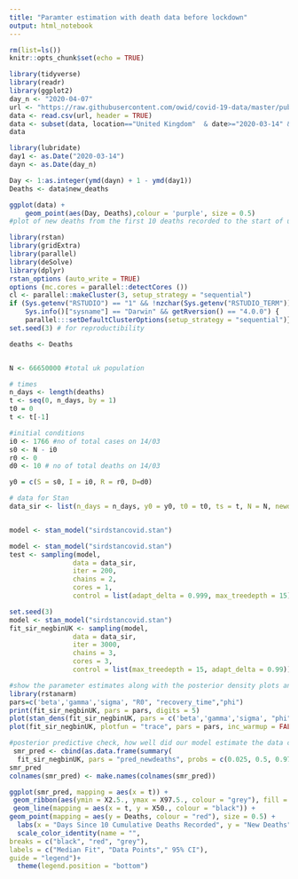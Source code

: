 ```yaml
---
title: "Paramter estimation with death data before lockdown"
output: html_notebook
---
```


```r
rm(list=ls())
knitr::opts_chunk$set(echo = TRUE)
```
```r
library(tidyverse)
library(readr)
library(ggplot2)
day_n <- "2020-04-07"
url <- "https://raw.githubusercontent.com/owid/covid-19-data/master/public/data/owid-covid-data.csv"
data <- read.csv(url, header = TRUE)
data <- subset(data, location=="United Kingdom"  & date>="2020-03-14" & date<=day_n, select = -c(iso_code, continent, stringency_index, population_density:life_expectancy, new_tests:tests_units)) #display only relevant columns and the UK data only. Starting date when 10 cumulative deaths have been recorded and the end date is 2 weeks past the start of the UK lockdown to allow for any delays between reduced transmission having an effect on mortality.
data
```
```r
library(lubridate)
day1 <- as.Date("2020-03-14")
dayn <- as.Date(day_n)

Day <- 1:as.integer(ymd(dayn) + 1 - ymd(day1))
Deaths <- data$new_deaths

ggplot(data) +
    geom_point(aes(Day, Deaths),colour = 'purple', size = 0.5) 
#plot of new deaths from the first 10 deaths recorded to the start of uk lockdown
```
```r
library(rstan)
library(gridExtra)
library(parallel)
library(deSolve)
library(dplyr)
rstan_options (auto_write = TRUE)
options (mc.cores = parallel::detectCores ())
cl <- parallel::makeCluster(3, setup_strategy = "sequential")
if (Sys.getenv("RSTUDIO") == "1" && !nzchar(Sys.getenv("RSTUDIO_TERM")) && 
    Sys.info()["sysname"] == "Darwin" && getRversion() == "4.0.0") {
    parallel:::setDefaultClusterOptions(setup_strategy = "sequential")}
set.seed(3) # for reproductibility

deaths <- Deaths


N <- 66650000 #total uk population

# times
n_days <- length(deaths) 
t <- seq(0, n_days, by = 1)
t0 = 0 
t <- t[-1]

#initial conditions
i0 <- 1766 #no of total cases on 14/03
s0 <- N - i0
r0 <- 0
d0 <- 10 # no of total deaths on 14/03

y0 = c(S = s0, I = i0, R = r0, D=d0)

# data for Stan
data_sir <- list(n_days = n_days, y0 = y0, t0 = t0, ts = t, N = N, newdeaths = deaths)


model <- stan_model("sirdstancovid.stan")
```

```r
model <- stan_model("sirdstancovid.stan")
test <- sampling(model,
                data = data_sir,
                iter = 200,
                chains = 2,
                cores = 1,
                control = list(adapt_delta = 0.999, max_treedepth = 15))
```
```r
set.seed(3)
model <- stan_model("sirdstancovid.stan")
fit_sir_negbinUK <- sampling(model,
                data = data_sir,
                iter = 3000,
                chains = 3,
                cores = 3,
                control = list(max_treedepth = 15, adapt_delta = 0.99))
```
```r
#show the parameter estimates along with the posterior density plots and the MCMC chains to obsever how well the chains have mixed. 
library(rstanarm)
pars=c('beta','gamma','sigma', "R0", "recovery_time","phi")
print(fit_sir_negbinUK, pars = pars, digits = 5)
plot(stan_dens(fit_sir_negbinUK, pars = c('beta','gamma','sigma', "phi"), separate_chains = TRUE)) 
plot(fit_sir_negbinUK, plotfun = "trace", pars = pars, inc_warmup = FALSE)

```
```r
#posterior predictive check, how well did our model estimate the data curve.
 smr_pred <- cbind(as.data.frame(summary(
  fit_sir_negbinUK, pars = "pred_newdeaths", probs = c(0.025, 0.5, 0.975))$summary), t, deaths)
smr_pred
colnames(smr_pred) <- make.names(colnames(smr_pred))

ggplot(smr_pred, mapping = aes(x = t)) +
 geom_ribbon(aes(ymin = X2.5., ymax = X97.5., colour = "grey"), fill = "grey", alpha = 0.6) + 
 geom_line(mapping = aes(x = t, y = X50., colour = "black")) +
geom_point(mapping = aes(y = Deaths, colour = "red"), size = 0.5) +
  labs(x = "Days Since 10 Cumulative Deaths Recorded", y = "New Deaths") +
  scale_color_identity(name = "",
breaks = c("black", "red", "grey"),
labels = c("Median Fit", "Data Points"," 95% CI"),
guide = "legend")+
  theme(legend.position = "bottom")
```



